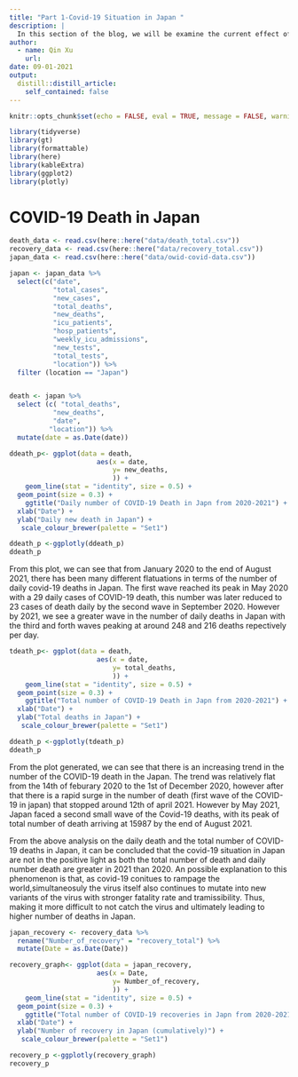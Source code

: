 ```yaml
---
title: "Part 1-Covid-19 Situation in Japan "
description: |
  In this section of the blog, we will be examine the current effect of COVID-19 in Japan through detail analysis of the the daily number of death, total number of death, and  the number of covid-19 recoveries in Japan. 
author:
  - name: Qin Xu 
    url: 
date: 09-01-2021
output:
  distill::distill_article:
    self_contained: false
---
```



```r
knitr::opts_chunk$set(echo = FALSE, eval = TRUE, message = FALSE, warning = FALSE)
```

```r
library(tidyverse)
library(gt)
library(formattable)
library(here)
library(kableExtra)
library(ggplot2)
library(plotly)

```

# COVID-19 Death in Japan 

```r
death_data <- read.csv(here::here("data/death_total.csv"))
recovery_data <- read.csv(here::here("data/recovery_total.csv"))
japan_data <- read.csv(here::here("data/owid-covid-data.csv"))
```

```r
japan <- japan_data %>%
  select(c("date",
           "total_cases",
           "new_cases",
           "total_deaths",
           "new_deaths",
           "icu_patients",
           "hosp_patients",
           "weekly_icu_admissions",
           "new_tests",
           "total_tests",
           "location")) %>% 
  filter (location == "Japan")
```

```r


```

```r
death <- japan %>% 
  select (c( "total_deaths",
           "new_deaths",
           "date",
          "location")) %>% 
  mutate(date = as.Date(date)) 
```



```r
ddeath_p<- ggplot(data = death, 
                      aes(x = date,
                          y= new_deaths,
                          )) +
    geom_line(stat = "identity", size = 0.5) +
  geom_point(size = 0.3) +
    ggtitle("Daily number of COVID-19 Death in Japn from 2020-2021") +
  xlab("Date") + 
  ylab("Daily new death in Japan") +
   scale_colour_brewer(palette = "Set1")

ddeath_p <-ggplotly(ddeath_p)
ddeath_p  
```

From this plot, we can see that from January 2020 to the end of August 2021, there has been many different flatuations in terms of the number of daily covid-19 deaths in Japan. The first wave reached its peak in May 2020 with a 29 daily cases of COVID-19 death, this number was later reduced to 23 cases of death daily by the second wave in September 2020. However by 2021, we see a greater wave in the number of daily deaths in Japan with the third and forth waves peaking at around 248 and 216 deaths repectively per day. 

```r
tdeath_p<- ggplot(data = death, 
                      aes(x = date,
                          y= total_deaths,
                          )) +
    geom_line(stat = "identity", size = 0.5) +
  geom_point(size = 0.3) +
    ggtitle("Total number of COVID-19 Death in Japn from 2020-2021") +
  xlab("Date") + 
  ylab("Total deaths in Japan") +
   scale_colour_brewer(palette = "Set1")

ddeath_p <-ggplotly(tdeath_p)
ddeath_p 
```

From the plot generated, we can see that there is an increasing trend in the number of the COVID-19 death in the Japan. The trend was relatively flat from the 14th of feburary 2020 to the 1st of December 2020, however after that there is a rapid surge in the number of death (first wave of the COVID-19 in japan)  that stopped around 12th of april 2021. However by May 2021, Japan faced a second small wave of the Covid-19 deaths, with its peak of total number of death arriving at 15987 by the end of August 2021. 

From the above analysis on the daily death and the total number of COVID-19 deaths in Japan, it can be concluded that the covid-19 situation in Japan are not in the positive light as both the total number of death and daily number death are greater in 2021 than 2020. An possible explanation to this  phenomenon is that, as covid-19 conitues to rampage the world,simultaneosuly the virus itself also continues to mutate into new variants of the virus with stronger fatality rate and tramissibility. Thus, making it more difficult to not catch the virus and ultimately leading to higher number of deaths in Japan. 


```r
japan_recovery <- recovery_data %>% 
  rename("Number_of_recovery" = "recovery_total") %>%  
  mutate(Date = as.Date(Date)) 
```

```r
recovery_graph<- ggplot(data = japan_recovery, 
                      aes(x = Date,
                          y= Number_of_recovery,
                          )) +
    geom_line(stat = "identity", size = 0.5) +
  geom_point(size = 0.3) +
    ggtitle("Total number of COVID-19 recoveries in Japn from 2020-2021") +
  xlab("Date") + 
  ylab("Number of recovery in Japan (cumulatively)") +
   scale_colour_brewer(palette = "Set1")

recovery_p <-ggplotly(recovery_graph)
recovery_p
```

 